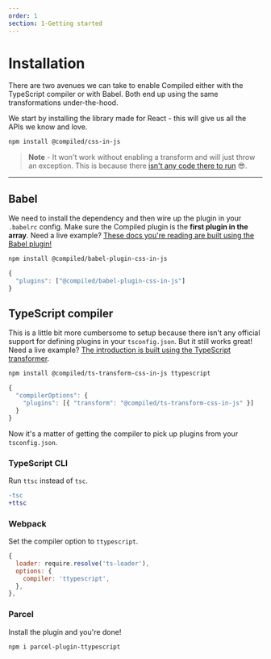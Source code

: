 ```yaml
---
order: 1
section: 1-Getting started
---
```


# Installation

There are two avenues we can take to enable Compiled either with the TypeScript compiler or with Babel.
Both end up using the same transformations under-the-hood.

We start by installing the library made for React -
this will give us all the APIs we know and love.

```bash
npm install @compiled/css-in-js
```

> **Note** - It won't work without enabling a transform and will just throw an exception.
> This is because there [isn't any code there to run](https://github.com/atlassian-labs/compiled-css-in-js/blob/master/packages/css-in-js/src/styled/index.tsx#L26) 😎.

---

## Babel

We need to install the dependency and then wire up the plugin in your `.babelrc` config.
Make sure the Compiled plugin is the **first plugin in the array**.
Need a live example?
[These docs you're reading are built using
the Babel plugin!](https://github.com/compiled/website/tree/master/packages/docs)

```bash
npm install @compiled/babel-plugin-css-in-js
```

```jsx
{
  "plugins": ["@compiled/babel-plugin-css-in-js"]
}
```

## TypeScript compiler

This is a little bit more cumbersome to setup because there isn't any official support for defining plugins in your `tsconfig.json`.
But it still works great!
Need a live example?
[The introduction is built using
the TypeScript transformer](https://github.com/compiled/website/tree/master/packages/introduction).

```bash
npm install @compiled/ts-transform-css-in-js ttypescript
```

```jsx
{
  "compilerOptions": {
    "plugins": [{ "transform": "@compiled/ts-transform-css-in-js" }]
  }
}
```

Now it's a matter of getting the compiler to pick up plugins from your `tsconfig.json`.

### TypeScript CLI

Run `ttsc` instead of `tsc`.

```diff
-tsc
+ttsc
```

### Webpack

Set the compiler option to `ttypescript`.

```jsx
{
  loader: require.resolve('ts-loader'),
  options: {
    compiler: 'ttypescript',
  },
},
```

### Parcel

Install the plugin and you're done!

```bash
npm i parcel-plugin-ttypescript
```

